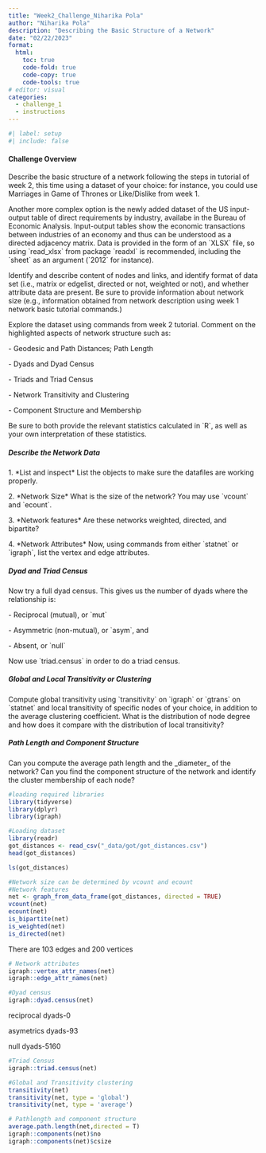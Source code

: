 ```yaml
---
title: "Week2_Challenge_Niharika Pola"
author: "Niharika Pola"
description: "Describing the Basic Structure of a Network"
date: "02/22/2023"
format:
  html:
    toc: true
    code-fold: true
    code-copy: true
    code-tools: true
# editor: visual
categories: 
  - challenge_1
  - instructions
---
```


```r
#| label: setup
#| include: false
```

#### Challenge Overview

Describe the basic structure of a network following the steps in tutorial of week 2, this time using a dataset of your choice: for instance, you could use Marriages in Game of Thrones or Like/Dislike from week 1.

Another more complex option is the newly added dataset of the US input-output table of direct requirements by industry, availabe in the Bureau of Economic Analysis. Input-output tables show the economic transactions between industries of an economy and thus can be understood as a directed adjacency matrix. Data is provided in the form of an \`XLSX\` file, so using \`read_xlsx\` from package \`readxl\` is recommended, including the \`sheet\` as an argument (\`2012\` for instance).

Identify and describe content of nodes and links, and identify format of data set (i.e., matrix or edgelist, directed or not, weighted or not), and whether attribute data are present. Be sure to provide information about network size (e.g., information obtained from network description using week 1 network basic tutorial commands.)

Explore the dataset using commands from week 2 tutorial. Comment on the highlighted aspects of network structure such as:

\- Geodesic and Path Distances; Path Length

\- Dyads and Dyad Census

\- Triads and Triad Census

\- Network Transitivity and Clustering

\- Component Structure and Membership

Be sure to both provide the relevant statistics calculated in \`R\`, as well as your own interpretation of these statistics.

##### Describe the Network Data

1\. \*List and inspect\* List the objects to make sure the datafiles are working properly.

2\. \*Network Size\* What is the size of the network? You may use \`vcount\` and \`ecount\`.

3\. \*Network features\* Are these networks weighted, directed, and bipartite?

4\. \*Network Attributes\* Now, using commands from either \`statnet\` or \`igraph\`, list the vertex and edge attributes.

##### Dyad and Triad Census

Now try a full dyad census. This gives us the number of dyads where the relationship is:

\- Reciprocal (mutual), or \`mut\`

\- Asymmetric (non-mutual), or \`asym\`, and

\- Absent, or \`null\`

Now use \`triad.census\` in order to do a triad census.

##### Global and Local Transitivity or Clustering

Compute global transitivity using \`transitivity\` on \`igraph\` or \`gtrans\` on \`statnet\` and local transitivity of specific nodes of your choice, in addition to the average clustering coefficient. What is the distribution of node degree and how does it compare with the distribution of local transitivity?

##### Path Length and Component Structure

Can you compute the average path length and the \_diameter\_ of the network? Can you find the component structure of the network and identify the cluster membership of each node?

```r
#loading required libraries
library(tidyverse)
library(dplyr)
library(igraph)
```

```r
#Loading dataset
library(readr)
got_distances <- read_csv("_data/got/got_distances.csv")
head(got_distances)
```

```r
ls(got_distances)
```

```r
#Network size can be determined by vcount and ecount
#Network features
net <- graph_from_data_frame(got_distances, directed = TRUE)
vcount(net)
ecount(net)
is_bipartite(net)
is_weighted(net) 
is_directed(net) 
```

There are 103 edges and 200 vertices

```r
# Network attributes
igraph::vertex_attr_names(net)
igraph::edge_attr_names(net)
```

```r
#Dyad census
igraph::dyad.census(net)
```

reciprocal dyads-0

asymetrics dyads-93

null dyads-5160

```r
#Triad Census
igraph::triad.census(net)
```

```r
#Global and Transitivity clustering
transitivity(net)
transitivity(net, type = 'global')
transitivity(net, type = 'average')
```

```r
# Pathlength and component structure
average.path.length(net,directed = T)
igraph::components(net)$no
igraph::components(net)$csize
```
